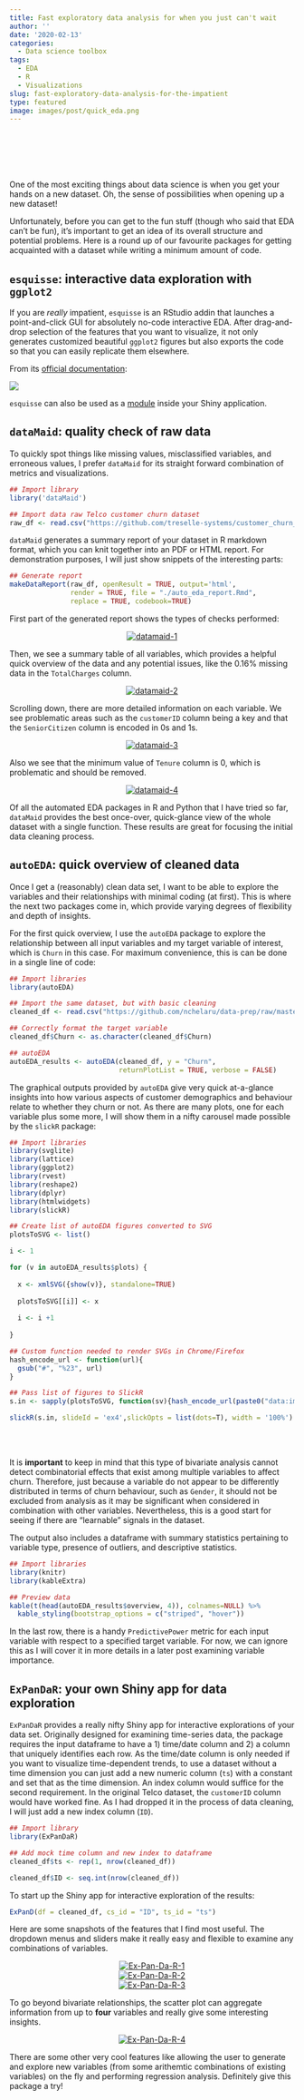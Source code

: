 ```yaml
---
title: Fast exploratory data analysis for when you just can't wait
author: ''
date: '2020-02-13'
categories:
  - Data science toolbox
tags:
  - EDA
  - R
  - Visualizations
slug: fast-exploratory-data-analysis-for-the-impatient
type: featured
image: images/post/quick_eda.png
---
```


<br>

<head>
<meta charset="utf-8">
<meta name="viewport" content="width=device-width, initial-scale=1">
<!--
<link rel="stylesheet" href="https://maxcdn.bootstrapcdn.com/bootstrap/4.3.1/css/bootstrap.min.css">
-->

<link
  rel="stylesheet"
  href="https://cdn.rawgit.com/afeld/bootstrap-toc/v1.0.1/dist/bootstrap-toc.min.css"
/>
<script src="https://ajax.googleapis.com/ajax/libs/jquery/3.4.1/jquery.min.js"></script>
<script src="https://cdnjs.cloudflare.com/ajax/libs/popper.js/1.14.7/umd/popper.min.js"></script>
<script src="https://maxcdn.bootstrapcdn.com/bootstrap/4.3.1/js/bootstrap.min.js"></script>
<script src="https://cdn.rawgit.com/afeld/bootstrap-toc/v1.0.1/dist/bootstrap-toc.min.js"></script>
</head>
<body>

<body data-spy="scroll" data-target="#toc"> 
<div class="container">
<div class="row">
<!-- sidebar, which will move to the top on a small screen -->
<div class="col-sm-2">
<nav id="toc" data-toggle="toc" class="sticky-top" style='padding-top:40px'></nav>
</div>
<!-- main content area -->
<div class="col-sm-10">



One of the most exciting things about data science is when you get your hands on a new dataset. Oh, the sense of possibilities when opening up a new dataset! 

Unfortunately, before you can get to the fun stuff (though who said that EDA can't be fun), it's important to get an idea of its overall structure and potential problems. Here is a round up of our favourite packages for getting acquainted with a dataset while writing a minimum amount of code.

## `esquisse`: interactive data exploration with `ggplot2`

If you are *really* impatient, `esquisse` is an RStudio addin that launches a point-and-click GUI for absolutely no-code interactive EDA. After drag-and-drop selection of the features that you want to visualize, it not only generates customized beautiful `ggplot2` figures but also exports the code so that you can easily replicate them elsewhere. 

From its [official documentation](https://dreamrs.github.io/esquisse/):

![](https://dreamrs.github.io/esquisse/reference/figures/esquisse.gif)
 
`esquisse` can also be used as a [module](https://dreamrs.github.io/esquisse/articles/shiny-usage.html) inside your Shiny application.


## `dataMaid`: quality check of raw data

To quickly spot things like missing values, misclassified variables, and erroneous values, I prefer `dataMaid` for its straight forward combination of metrics and visualizations.

```r
## Import library
library('dataMaid')

## Import data raw Telco customer churn dataset
raw_df <- read.csv("https://github.com/treselle-systems/customer_churn_analysis/raw/master/WA_Fn-UseC_-Telco-Customer-Churn.csv")
```

`dataMaid` generates a summary report of your dataset in R markdown format, which you can knit together into an PDF or HTML report. For demonstration purposes, I will just show snippets of the interesting parts:

```r
## Generate report
makeDataReport(raw_df, openResult = TRUE, output='html',
               render = TRUE, file = "./auto_eda_report.Rmd", 
               replace = TRUE, codebook=TRUE)
```

First part of the generated report shows the types of checks performed:
 
<center><a href="https://ibb.co/kyRqDC7"><img src="https://i.ibb.co/YWzfdsC/datamaid-1.png" alt="datamaid-1" border="0"></a></center>

Then, we see a summary table of all variables, which provides a helpful quick overview of the data and any potential issues, like the 0.16% missing data in the `TotalCharges` column.

<center><a href="https://ibb.co/sb4W0FW"><img src="https://i.ibb.co/ZGr2nh2/datamaid-2.png" alt="datamaid-2" border="0"></a></center>

Scrolling down, there are more detailed information on each variable. We see problematic areas such as the `customerID` column being a key and that the `SeniorCitizen` column is encoded in 0s and 1s.

<center><a href="https://ibb.co/SVVMDs0"><img src="https://i.ibb.co/CVVYp1v/datamaid-3.png" alt="datamaid-3" border="0"></a></center>

Also we see that the minimum value of `Tenure` column is 0, which is problematic and should be removed.

<center><a href="https://ibb.co/tQTt3Lz"><img src="https://i.ibb.co/17t5bzM/datamaid-4.png" alt="datamaid-4" border="0"></a></center>

Of all the automated EDA packages in R and Python that I have tried so far, `dataMaid` provides the best once-over, quick-glance view of the whole dataset with a single function. These results are great for focusing the initial data cleaning process.


## `autoEDA`: quick overview of cleaned data

Once I get a (reasonably) clean data set, I want to be able to explore the variables and their relationships with minimal coding (at first). This is where the next two packages come in, which provide varying degrees of flexibility and depth of insights.

For the first quick overview, I use the `autoEDA` package to explore the relationship between all input variables and my target variable of interest, which is `Churn` in this case. For maximum convenience, this is can be done in a single line of code:

```r
## Import libraries
library(autoEDA)

## Import the same dataset, but with basic cleaning
cleaned_df <- read.csv("https://github.com/nchelaru/data-prep/raw/master/telco_cleaned_yes_no.csv")

## Correctly format the target variable
cleaned_df$Churn <- as.character(cleaned_df$Churn)

## autoEDA 
autoEDA_results <- autoEDA(cleaned_df, y = "Churn",
                           returnPlotList = TRUE, verbose = FALSE) 
```


The graphical outputs provided by `autoEDA` give very quick at-a-glance insights into how various aspects of customer demographics and behaviour relate to whether they churn or not. As there are many plots, one for each variable plus some more, I will show them in a nifty carousel made possible by the `slickR` package:


```r
## Import libraries
library(svglite)
library(lattice)
library(ggplot2)
library(rvest) 
library(reshape2)
library(dplyr)
library(htmlwidgets)
library(slickR)

## Create list of autoEDA figures converted to SVG
plotsToSVG <- list()

i <- 1

for (v in autoEDA_results$plots) {
  
  x <- xmlSVG({show(v)}, standalone=TRUE) 
  
  plotsToSVG[[i]] <- x
  
  i <- i +1
  
}

## Custom function needed to render SVGs in Chrome/Firefox
hash_encode_url <- function(url){
  gsub("#", "%23", url)
}

## Pass list of figures to SlickR
s.in <- sapply(plotsToSVG, function(sv){hash_encode_url(paste0("data:image/svg+xml;utf8,",as.character(sv)))})

slickR(s.in, slideId = 'ex4',slickOpts = list(dots=T), width = '100%')
```

<br>
<br>

It is <b>important</b> to keep in mind that this type of bivariate analysis cannot detect combinatorial effects that exist among multiple variables to affect churn. Therefore, just because a variable do not appear to be differently distributed in terms of churn behaviour, such as `Gender`, it should not be excluded from analysis as it may be significant when considered in combination with other variables. Nevertheless, this is a good start for seeing if there are "learnable" signals in the dataset.

The output also includes a dataframe with summary statistics pertaining to variable type, presence of outliers, and descriptive statistics. 

```r
## Import libraries
library(knitr)
library(kableExtra)

## Preview data
kable(t(head(autoEDA_results$overview, 4)), colnames=NULL) %>%
  kable_styling(bootstrap_options = c("striped", "hover"))
```

In the last row, there is a handy `PredictivePower` metric for each input variable with respect to a specified target variable. For now, we can ignore this as I will cover it in more details in a later post examining variable importance.

## `ExPanDaR`: your own Shiny app for data exploration

`ExPanDaR` provides a really nifty Shiny app for interactive explorations of your data set. Originally designed for examining time-series data, the package requires the input dataframe to have a 1) time/date column and 2) a column that uniquely identifies each row. As the time/date column is only needed if you want to visualize time-dependent trends, to use a dataset without a time dimension you can just add a new numeric column (`ts`) with a constant and set that as the time dimension. An index column would suffice for the second requirement. In the original Telco dataset, the `customerID` column would have worked fine. As I had dropped it in the process of data cleaning, I will just add a new index column (`ID`).

```r
## Import library
library(ExPanDaR)

## Add mock time column and new index to dataframe
cleaned_df$ts <- rep(1, nrow(cleaned_df))

cleaned_df$ID <- seq.int(nrow(cleaned_df))
```

To start up the Shiny app for interactive exploration of the results:

```r
ExPanD(df = cleaned_df, cs_id = "ID", ts_id = "ts")
```

Here are some snapshots of the features that I find most useful. The dropdown menus and sliders make it really easy and flexible to examine any combinations of variables.

<center><a href="https://ibb.co/brM5nNh"><img src="https://i.ibb.co/qR3YwmG/Ex-Pan-Da-R-1.png" alt="Ex-Pan-Da-R-1" border="0"></a></center>

<center><a href="https://ibb.co/N15kfHh"><img src="https://i.ibb.co/gvNXQB1/Ex-Pan-Da-R-2.png" alt="Ex-Pan-Da-R-2" border="0" ></a></center>

<center><a href="https://ibb.co/ZfZp4J7"><img src="https://i.ibb.co/QJ53Sct/Ex-Pan-Da-R-3.png" alt="Ex-Pan-Da-R-3" border="0"></a></center>


To go beyond bivariate relationships, the scatter plot can aggregate information from up to <b>four</b> variables and really give some interesting insights.

<center><a href="https://ibb.co/R6nJ2Zk"><img src="https://i.ibb.co/09Nzq8R/Ex-Pan-Da-R-4.png" alt="Ex-Pan-Da-R-4" border="0"></a></center>

There are some other very cool features like allowing the user to generate and explore new variables (from some arithemtic combinations of existing variables) on the fly and performing regression analysis. Definitely give this package a try!


</div>
</div>
</div>
</body>
